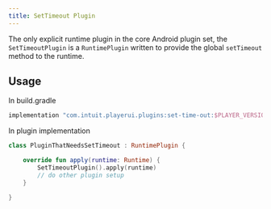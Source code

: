 ```yaml
---
title: SetTimeout Plugin
---
```


The only explicit runtime plugin in the core Android plugin set, the `SetTimeoutPlugin` is a `RuntimePlugin` written to provide the global `setTimeout` method to the runtime.

## Usage

In build.gradle

```kotlin
implementation "com.intuit.playerui.plugins:set-time-out:$PLAYER_VERSION"
```

In plugin implementation

```kotlin
class PluginThatNeedsSetTimeout : RuntimePlugin {

    override fun apply(runtime: Runtime) {
        SetTimeoutPlugin().apply(runtime)
        // do other plugin setup
    }

}
```
